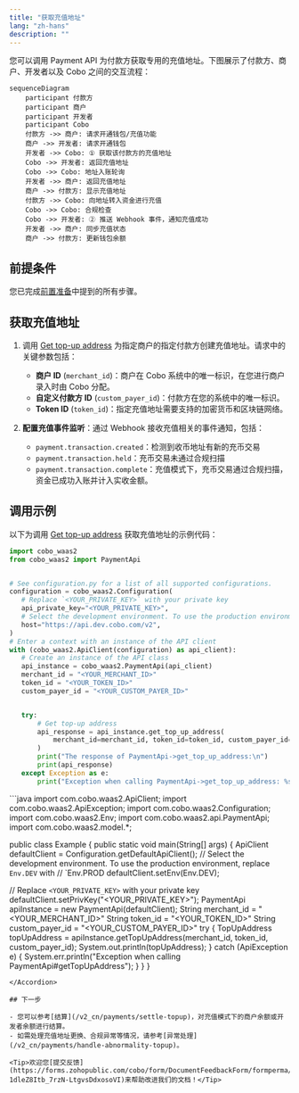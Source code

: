 ```yaml
---
title: "获取充值地址"
lang: "zh-hans"
description: ""
---
```


您可以调用 Payment API 为付款方获取专用的充值地址。下图展示了付款方、商户、开发者以及 Cobo 之间的交互流程：

```mermaid
sequenceDiagram
    participant 付款方
    participant 商户
    participant 开发者
    participant Cobo
    付款方 ->> 商户: 请求开通钱包/充值功能
    商户 ->> 开发者: 请求开通钱包
    开发者 ->> Cobo: ① 获取该付款方的充值地址
    Cobo ->> 开发者: 返回充值地址
    Cobo ->> Cobo: 地址入账轮询
    开发者 ->> 商户: 返回充值地址
    商户 ->> 付款方: 显示充值地址
    付款方 ->> Cobo: 向地址转入资金进行充值
    Cobo ->> Cobo: 合规检查
    Cobo ->> 开发者: ② 推送 Webhook 事件，通知充值成功
    开发者 ->> 商户: 同步充值状态
    商户 ->> 付款方: 更新钱包余额
```

## 前提条件

您已完成[前置准备](/v2_cn/payments/preparation)中提到的所有步骤。

## 获取充值地址

1. 调用 [Get top-up address](/v2/api-references/payment/get-top-up-address) 为指定商户的指定付款方创建充值地址。请求中的关键参数包括：
   * **商户 ID** (`merchant_id`)：商户在 Cobo 系统中的唯一标识，在您进行商户录入时由 Cobo 分配。
   * **自定义付款方 ID** (`custom_payer_id`)：付款方在您的系统中的唯一标识。
   * **Token ID** (`token_id`)：指定充值地址需要支持的加密货币和区块链网络。

2. **配置充值事件监听**：通过 Webhook 接收充值相关的事件通知，包括：
   - `payment.transaction.created`：检测到收币地址有新的充币交易
   - `payment.transaction.held`：充币交易未通过合规扫描
   - `payment.transaction.complete`：充值模式下，充币交易通过合规扫描，资金已成功入账并计入实收金额。

## 调用示例

以下为调用 [Get top-up address](/v2/api-references/payment/get-top-up-address) 获取充值地址的示例代码：
<Accordion title="Sample code in Python">
```py
import cobo_waas2
from cobo_waas2 import PaymentApi


# See configuration.py for a list of all supported configurations.
configuration = cobo_waas2.Configuration(
   # Replace `<YOUR_PRIVATE_KEY>` with your private key
   api_private_key="<YOUR_PRIVATE_KEY>",
   # Select the development environment. To use the production environment, change the URL to https://api.cobo.com/v2.
   host="https://api.dev.cobo.com/v2",
)
# Enter a context with an instance of the API client
with (cobo_waas2.ApiClient(configuration) as api_client):
   # Create an instance of the API class
   api_instance = cobo_waas2.PaymentApi(api_client)
   merchant_id = "<YOUR_MERCHANT_ID>"
   token_id = "<YOUR_TOKEN_ID>"
   custom_payer_id = "<YOUR_CUSTOM_PAYER_ID>"


   try:
       # Get top-up address
       api_response = api_instance.get_top_up_address(
           merchant_id=merchant_id, token_id=token_id, custom_payer_id=custom_payer_id
       )
       print("The response of PaymentApi->get_top_up_address:\n")
       print(api_response)
   except Exception as e:
       print("Exception when calling PaymentApi->get_top_up_address: %s\n" % e)
```
</Accordion>

<Accordion title="Sample code in Java">
```java
import com.cobo.waas2.ApiClient;
import com.cobo.waas2.ApiException;
import com.cobo.waas2.Configuration;
import com.cobo.waas2.Env;
import com.cobo.waas2.api.PaymentApi;
import com.cobo.waas2.model.*;


public class Example {
 public static void main(String[] args) {
   ApiClient defaultClient = Configuration.getDefaultApiClient();
   // Select the development environment. To use the production environment, replace `Env.DEV` with
   // `Env.PROD
   defaultClient.setEnv(Env.DEV);


   // Replace `<YOUR_PRIVATE_KEY>` with your private key
   defaultClient.setPrivKey("<YOUR_PRIVATE_KEY>");
   PaymentApi apiInstance = new PaymentApi(defaultClient);
   String merchant_id = "<YOUR_MERCHANT_ID>"
   String token_id = "<YOUR_TOKEN_ID>"
   String custom_payer_id = "<YOUR_CUSTOM_PAYER_ID>"
   try {
          TopUpAddress topUpAddress  = apiInstance.getTopUpAddress(merchant_id, token_id, custom_payer_id);
          System.out.println(topUpAddress);
   } catch (ApiException e) {
     System.err.println("Exception when calling PaymentApi#getTopUpAddress");
   }
 }
} 
```
</Accordion>

## 下一步

- 您可以参考[结算](/v2_cn/payments/settle-topup)，对充值模式下的商户余额或开发者余额进行结算。
- 如需处理充值地址更换、合规异常等情况，请参考[异常处理](/v2_cn/payments/handle-abnormality-topup)。

<Tip>欢迎您[提交反馈](https://forms.zohopublic.com/cobo/form/DocumentFeedbackForm/formperma/QvLOhxJv1_JMsJ-1dleZ8Itb_7rzN-LtgvsDdxosoVI)来帮助改进我们的文档！</Tip>